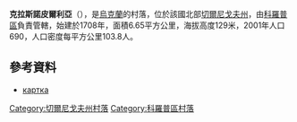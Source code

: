 {{coord|51|32|30|N|33|6|40|E|scale:100000|display=title}}

'''克拉斯諾皮爾利亞'''（{{lang-uk|Краснопілля}}），是[[烏克蘭|烏克蘭]]的村落，位於該國北部[[切爾尼戈夫州|切爾尼戈夫州]]，由[[科羅普區|科羅普區]]負責管轄，始建於1708年，面積6.65平方公里，海拔高度129米，2001年人口690，人口密度每平方公里103.8人。

==參考資料==
* [http://gska2.rada.gov.ua/pls/z7502/A005?rdat1=18.08.2009&rf7571=40220 картка]{{dead link|date=2017年11月 |bot=InternetArchiveBot |fix-attempted=yes }}

[[Category:切爾尼戈夫州村落|Category:切爾尼戈夫州村落]]
[[Category:科羅普區村落|Category:科羅普區村落]]


{{Chernihiv-geo-stub}}
